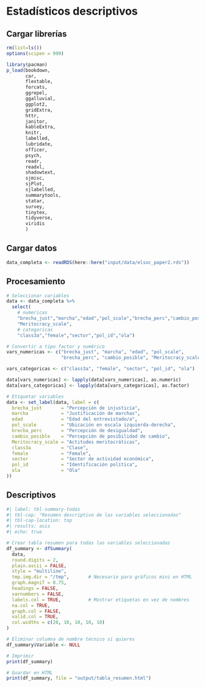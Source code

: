 # Estadísticos descriptivos

<div style="text-align: justify">

## Cargar librerías

```r
rm(list=ls())
options(scipen = 999)

library(pacman)
p_load(bookdown,
       car,
       flextable,
       forcats,
       ggrepel,
       ggalluvial,
       ggplot2,
       gridExtra,
       httr,
       janitor,
       kableExtra,
       knitr,
       labelled,
       lubridate,
       officer,
       psych,
       readr,
       readxl,
       shadowtext,
       sjmisc,
       sjPlot,
       sjlabelled,
       summarytools,
       statar,
       survey,
       tinytex,
       tidyverse,
       viridis
       )
```

## Cargar datos

```r
data_completa <- readRDS(here::here("input/data/elsoc_paper2.rds"))
```

## Procesamiento

```r
# Seleccionar variables
data <- data_completa %>% 
  select(
    # numericas
    "brecha_just","marcha","edad","pol_scale","brecha_perc","cambio_posible",
    "Meritocracy_scale",
    # categoricas
    "class3a","female","sector","pol_id","ola")

# Convertir a tipo factor y numérico
vars_numericas <- c("brecha_just", "marcha", "edad", "pol_scale",
                    "brecha_perc", "cambio_posible", "Meritocracy_scale")

vars_categoricas <- c("class3a", "female", "sector", "pol_id", "ola")

data[vars_numericas] <- lapply(data[vars_numericas], as.numeric)
data[vars_categoricas] <- lapply(data[vars_categoricas], as.factor)

# Etiquetar variables 
data <- set_label(data, label = c(
  brecha_just       = "Percepción de injusticia",
  marcha            = "Justificación de marchas",
  edad              = "Edad del entrevistado/a",
  pol_scale         = "Ubicación en escala izquierda-derecha",
  brecha_perc       = "Percepción de desigualdad",
  cambio_posible    = "Percepción de posibilidad de cambio",
  Meritocracy_scale = "Actitudes meritocráticas",
  class3a           = "Clase",
  female            = "Female",
  sector            = "Sector de actividad económica",
  pol_id            = "Identificación política",
  ola               = "Ola"
))
```

## Descriptivos

```r
#| label: tbl-summary-todas
#| tbl-cap: "Resumen descriptivo de las variables seleccionadas"
#| tbl-cap-location: top
#| results: asis
#| echo: true

# Crear tabla resumen para todas las variables seleccionadas
df_summary <- dfSummary(
  data,
  round.digits = 2,
  plain.ascii = FALSE,
  style = "multiline",
  tmp.img.dir = "/tmp",       # Necesario para gráficos mini en HTML
  graph.magnif = 0.75,
  headings = FALSE,
  varnumbers = FALSE,
  labels.col = TRUE,          # Mostrar etiquetas en vez de nombres
  na.col = TRUE,
  graph.col = FALSE,
  valid.col = TRUE,
  col.widths = c(20, 10, 10, 10, 10)
)

# Eliminar columna de nombre técnico si quieres
df_summary$Variable <- NULL

# Imprimir
print(df_summary)

# Guardar en HTML
print(df_summary, file = "output/tabla_resumen.html")
```
